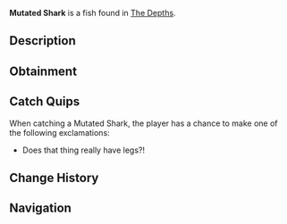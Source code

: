 {{FishInfobox
|image          = Mutated Shark.png
|rarity         = Mythical
|sea            = First Sea
|location       = [[The Depths]]
|sublocation    = 
|sources        = Fishing Rod
|radar_location = 
|prog_speed     = -20
|xp             = 800
|weather        = 
|time           = Night
|season         = Winter
|bait           = Fish Head
|base_weight    = 400
|base_value     = 3000
|weight_range   = 200
|base_chance    = 0.05
|base_resil     = 20
}}
'''Mutated Shark''' is a {{Rarity|Mythical}} fish found in [[The Depths]].

== Description ==
{{Description|A massive, mutated shark with glowing scars, extra fins, and an unsettling, aggressive nature. While it's named suggests it being a shark, it is actually more related to alligators. Using it's sleek body and its strong legs to pounce on unsuspecting prey.|Bestiary Entry}}

== Obtainment ==
{{Description|Patrols the darkest depths during the Coldest Nights...|Bestiary Hint}}
{{Fish Availability|
The Depths
The Depths/Absolute Darkness
|top_rods      = 
Leviathan's Fang Rod\109852.44\178730.09;
Free Spirit Rod\96808.82\147487.26;
Trident Rod\94077.04\143325.42;
No-Life Rod\72456.89\118520.27;
Seraphic Rod\66481.65\105992.02;
Rod Of The Eternal King\53583.49\86556.85;
Poseidon Rod\59443.1\90132.43;
Rod Of The Exalted One\55298.5\89114.19;
Ethereal Prism Rod\66203.18\107353.93;
Magnet Rod\31046.91\49849.96;
Kraken Rod\57097.96\92377.45;
Astralhook Rod\65778.02\106182.86;
Challenger's Rod\64475.93\105635.98;
Rod Of The Forgotten Fang\63993.81\103769.47;
Zeus Rod\58587.48\92808.68;
Verdant Shear Rod\58081.15\92278.84;
Rod Of The Depths\57493.73\93617.7;
Blazebringer Rod\56047.37\88784.89;
Depthseeker Rod\54420.65\86103.73;
Avalanche Rod\48408.17\77457.15;
Volcanic Rod\46313.66\73365.66;
Steady Rod\15961.98\29821.15
|recommended   = Trident Rod
}}

== Catch Quips ==
When catching a Mutated Shark, the player has a chance to make one of the following exclamations:
* Does that thing really have legs?!

== Change History ==
{{Change History|{{subst:Current Version}}}}

== Navigation ==
{{Fish Navbox|The Depths}}